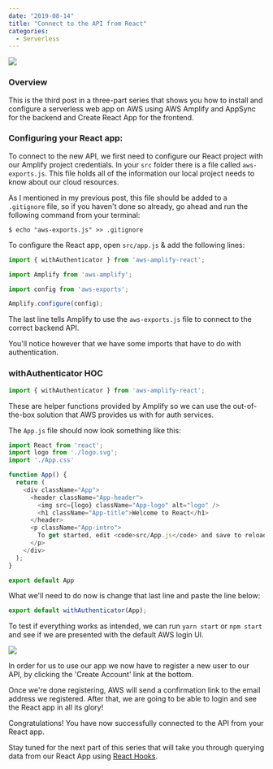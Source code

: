 ---
date: "2019-08-14"
title: "Connect to the API from React"
categories:
  - Serverless
---

![](../2019-08-12/315.jpg)

### Overview

This is the third post in a three-part series that shows you how to install 
and configure a serverless web app on AWS using AWS Amplify and AppSync 
for the backend and Create React App for the frontend.

### Configuring your React app:

To connect to the new API, we first need to configure our React project with our Amplify project 
credentials. In your `src` folder there is a file called `aws-exports.js`.
This file holds all of the information our local project needs to know about our cloud resources.

As I mentioned in my previous post, this file should be added to a `.gitignore` file, so if you haven't done so already,
go ahead and run the following command from your terminal:

```shell
$ echo "aws-exports.js" >> .gitignore
```

To configure the React app, open `src/app.js` &amp; add the following lines:

```js
import { withAuthenticator } from 'aws-amplify-react';

import Amplify from 'aws-amplify';

import config from 'aws-exports';

Amplify.configure(config);
```

The last line tells Amplify to use the `aws-exports.js` file to connect to the correct backend API.

You'll notice however that we have some imports that have to do with authentication.

### withAuthenticator HOC

```js
import { withAuthenticator } from 'aws-amplify-react';
```
These are helper functions provided by Amplify so we can use the out-of-the-box solution that 
AWS provides us with for auth services.

The `App.js` file should now look something like this:

```js
import React from 'react';
import logo from './logo.svg';
import './App.css'

function App() {
  return (
    <div className="App">
      <header className="App-header">
        <img src={logo} className="App-logo" alt="logo" />
        <h1 className="App-title">Welcome to React</h1>
      </header>
      <p className="App-intro">
        To get started, edit <code>src/App.js</code> and save to reload.
      </p>
    </div>
  );
}

export default App
```

What we'll need to do now is change that last line and paste the line below:

```js
export default withAuthenticator(App);
```

To test if everything works as intended, we can run `yarn start` or `npm start` 
and see if we are presented with the default AWS login UI.

![](./amplify-login.png)

In order for us to use our app we now have to register a new user to our API, 
by clicking the 'Create Account' link at the bottom. 

Once we're done registering, AWS will send a confirmation link to the email address we registered.
After that, we are going to be able to login and see the React app in all its glory!

Congratulations! You have now successfully connected to the API from your React app.

Stay tuned for the next part of this series that will take you through querying data from our React App using [React Hooks](https://reactjs.org/docs/hooks-intro.html).